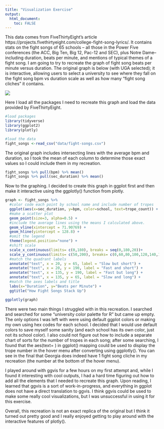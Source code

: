 ```yaml
---
title: "Visualization Exercise"
output:
  html_document:
    toc: FALSE
---
```


This data comes from FiveThirtyEight's article https://projects.fivethirtyeight.com/college-fight-song-lyrics/. It contains stats on the fight songs of 65 schools -- all those in the Power Five conferences (the ACC, Big Ten, Big 12, Pac-12 and SEC), plus Notre Dame-- including duration, beats per minute, and mentions of typical themes of a fight song. I am going to try to recreate the graph of fight song beats per minute versus duration. The original graph is below (with UGA selected); it is interactive, allowing users to select a university to see where they fall on the fight song bpm vs duration scale as well as how many "fight song cliches" it contains.

![](images/image-1735081280.png)

Here I load all the packages I need to recreate this graph and load the data provided by FiveThirtyEight.
```r
#load packages
library(tidyverse)
library(ggplot2)
library(plotly)
```

```r
#load the data
fight_songs <-read_csv("data/fight-songs.csv")
```


The original graph includes intersecting lines with the average bpm and duration, so I took the mean of each column to determine those exact values so I could include them in my recreation. 
```r
fight_songs %>% pull(bpm) %>% mean()
fight_songs %>% pull(sec_duration) %>% mean()
```
Now to the graphing. I decided to create this graph in ggplot first and then make it interactive using the ggplotly() function from plotly. 

```r
graph <- fight_songs %>% 
  #color code each point by school name and include number of tropes
  ggplot(aes(x=sec_duration, y=bpm, color=school, text=trope_count)) +
  #make a scatter plot
  geom_point(size=3, alpha=0.5) + 
  #include the average lines using the means I calculated above.
  geom_vline(xintercept = 71.90769) + 
  geom_hline(yintercept = 128.8) + 
  #omit the legend 
  theme(legend.position="none") + 
  #shift scale
  scale_x_continuous(limits= c(0,180), breaks = seq(0,180,20))+
  scale_y_continuous(limits= c(50,200), breaks= c(0,60,80,100,120,140,160,180,200)) +
  #match the quadrant labels 
  annotate("text", x = 20, y = 65, label = "Slow but short") + 
  annotate("text", x = 20, y = 190, label = "Fast and short") + 
  annotate("text", x = 135, y = 190, label = "Fast but long") + 
  annotate("text", x = 135, y = 65, label = "Slow and long") + 
  #match the axes labels and title
  labs(x="Duration", y="Beats per Minute") +
  ggtitle("How Fight Songs Stack Up")
```

```r
ggplotly(graph)
```
There were two main things I struggled with in this recreation. I searched and searched for some "university color palette for R" but came up empty. The only options I was left with were using default ggplot colors or making my own using hex codes for each school. I decided that I would use default colors to save myself some sanity (and each school has its own color, just not its school color). I also could not figure out how to include a separate chart of sorts for the number of tropes in each song; after some searching, I found that the aes(text= ) in ggplot() mapping could be used to display the trope number in the hover menu after converting using ggplotly(). You can see in the final that Georgia does indeed have 1 fight song cliche in my recreation (the number at the bottom of the hover menu). 

I played around with ggvis for a few hours on my first attempt and, while I found it interesting with cool outputs, I had a hard time figuring out how to add all the elements that I needed to recreate this graph. Upon reading, I learned that ggvis is a sort of work-in-progress, and everything in ggplot does not have a direct translation to ggvis. I think ggvis could be used to make some really cool visualizations, but I was unsuccessful in using it for this exercise.  

Overall, this recreation is not an exact replica of the original but I think it turned out pretty good and I really enjoyed getting to play around with the interactive features of plotly(). 